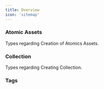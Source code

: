 ```yaml
---
title: Overview
icon: 'sitemap'
---
```


### Atomic Assets

<CardGroup cols={1}>
    <Card
        href="/types-reference/atomic-asset"
        title="Atomic Asset Types"
        icon="image"
    >
        Types regarding Creation of Atomics Assets.
    </Card>
</CardGroup>

### Collection

<CardGroup cols={1}>
    <Card
        href="/types-reference/collection"
        title="Collection Types"
        icon="layer-group"
    >
        Types regarding Creating Collection.
    </Card>
</CardGroup>

### Tags

<CardGroup cols={2}>
    <Card
        href="/types-reference/tags/udl"
        title="Universal Data License"
        icon="id-card"
    />
    <Card
        href="/types-reference/tags/discoverability"
        title="Discoverability"
        icon="plane-departure"
    />
    <Card
        href="/types-reference/tags/contract-identifiers"
        title="Contract Identifiers"
        icon="file-contract"
    />
    <Card
        href="/types-reference/tags/collection-specific"
        title="Collection Specific"
        icon="layer-group"
    />
</CardGroup>
